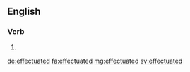 ==English==

===Verb===
{{head|en}}

# {{en-past of|effectuate}}

[[de:effectuated]]
[[fa:effectuated]]
[[mg:effectuated]]
[[sv:effectuated]]
